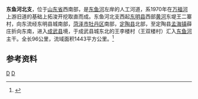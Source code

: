 {{Infobox River
  | river_name      = 东鱼河北支
  | image_name      =
  | image_size      = 
  | caption         = 
  | origin          = [[山东省|山东省]][[东明县|东明县]]王二寨村
  | mouth           = 山东省[[成武县|成武县]]王李楼村[[东鱼河|东鱼河]]
  | basin_countries = {{PRC}}
  | length          = 96 公里
  | elevation       = 
  | mouth_elevation = 
  | discharge       = 
  | watershed       = 1443 平方公里
}}
'''东鱼河北支'''，位于[[山东省|山东省]]西南部，是[[东鱼河|东鱼河]]左岸的人工河道，系1970年在[[万福河|万福河]]上游旧道的基础上拓浚开挖取直而成。东鱼河北支西起[[东明县|东明县]]西部[[黄河|黄河]]东堤王二寨村，向东流经东明县城南部，[[菏泽市|菏泽市]][[牡丹区|牡丹区]]南部，[[定陶县|定陶县]]北部，至定陶县[[孟海镇|孟海镇]]薛庄折向东南，进入[[成武县|成武县]]境，于成武县城东北的王李楼村（王双楼村）汇入[[东鱼河|东鱼河]]主干。全长96公里，流域面积1443平方公里。<ref name="中国河湖大典">{{cite book zh |author=《中国河湖大典》编纂委员会 |title=《中国河湖大典·淮河卷》 |format=M |edition=1 |location=北京 |publisher=中国水利水电出版社 |date=2010年9月 |pages=182页 |id= ISBN 978-7-5084-7953-8}}</ref> 
==参考资料==
{{reflist}}

[[Category:沂沭泗河水系|D]]
[[Category:山东河流|D]]